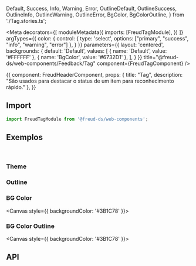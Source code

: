   Default,
  Success,
  Info,
  Warning,
  Error, OutlineDefault, OutlineSuccess, OutlineInfo, OutlineWarning, OutlineError, BgColor, BgColorOutline,
} from './Tag.stories.ts';

<Meta
  decorators={[
    moduleMetadata({
      imports: [FreudTagModule],
    })
  ]}
  argTypes={{
    color: {
      control: {
        type: 'select',
        options: ["primary", "success", "info", "warning", "error"]
      },
    }
  }}
  parameters={{
    layout: 'centered',
    backgrounds: {
      default: 'Default',
      values: [
        { name: 'Default', value: '#FFFFFF' },
        { name: 'BgColor', value: '#6732D1' },
      ],
    }
  }}
  title="@freud-ds/web-components/Feedback/Tag"
  component={FreudTagComponent}
/>

<Story name="Storyname-hidden">
  {{
    component: FreudHeaderComponent,
    props: {
      title: "Tag",
      description: "São usados ​​para destacar o status de um item para reconhecimento rápido."
    },
  }}
</Story>

## <a id="importing"></a>Import

```ts
import FreudTagModule from '@freud-ds/web-components';
```

## <a id="exemplos"></a>Exemplos
<br />

### Theme
<Canvas>
  <Story story={Default}/>
  <Story story={Success}/>
  <Story story={Info}/>
  <Story story={Warning}/>
  <Story story={Error}/>
</Canvas>

### Outline
<Canvas>
  <Story story={OutlineDefault}/>
  <Story story={OutlineSuccess}/>
  <Story story={OutlineInfo}/>
  <Story story={OutlineWarning}/>
  <Story story={OutlineError}/>
</Canvas>

### BG Color
<Canvas style={{ backgroundColor: '#3B1C78' }}>
  <Story story={BgColor}/>
</Canvas>

### BG Color Outline
<Canvas style={{ backgroundColor: '#3B1C78' }}>
  <Story story={BgColorOutline}/>
</Canvas>

## <a id="api"></a>API

<ArgsTable of={FreudTagComponent} />
